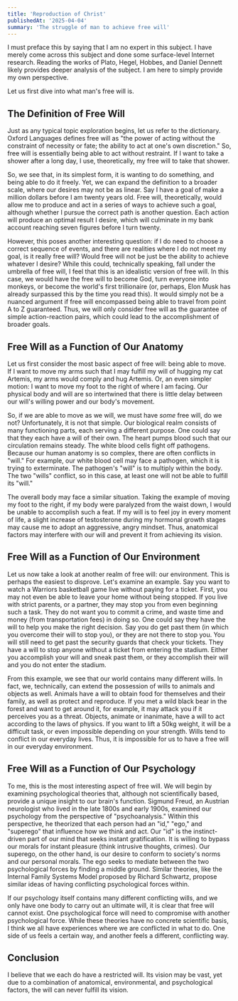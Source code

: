 ```yaml
---
title: 'Reproduction of Christ'
publishedAt: '2025-04-04'
summary: 'The struggle of man to achieve free will'
---
```


I must preface this by saying that I am no expert in this subject. I have merely come across this subject and done some surface-level Internet research. Reading the works of Plato, Hegel, Hobbes, and Daniel Dennett likely provides deeper analysis of the subject. I am here to simply provide my own perspective.

Let us first dive into what man's free will is.

## The Definition of Free Will

Just as any typical topic exploration begins, let us refer to the dictionary. Oxford Languages defines free will as "the power of acting without the constraint of necessity or fate; the ability to act at one's own discretion." So, free will is essentially being able to act without restraint. If I want to take a shower after a long day, I use, theoretically, my free will to take that shower. 

So, we see that, in its simplest form, it is wanting to do something, and being able to do it freely. Yet, we can expand the definition to a broader scale, where our desires may not be as linear. Say I have a goal of make a million dollars before I am twenty years old. Free will, theoretically, would allow me to produce and act in a series of ways to achieve such a goal, although whether I pursue the correct path is another question. Each action will produce an optimal result I desire, which will culminate in my bank account reaching seven figures before I turn twenty.

However, this poses another interesting question: if I do need to choose a correct sequence of events, and there are realities where I do not meet my goal, is it really free will? Would free will not be just be the ability to achieve whatever I desire? While this could, technically speaking, fall under the umbrella of free will, I feel that this is an idealistic version of free will. In this case, we would have the free will to become God, turn everyone into monkeys, or become the world's first trillionaire (or, perhaps, Elon Musk has already surpassed this by the time you read this). It would simply not be a nuanced argument if free will encompassed being able to travel from point A to Z guaranteed. Thus, we will only consider free will as the guarantee of simple action-reaction pairs, which could lead to the accomplishment of broader goals.

## Free Will as a Function of Our Anatomy 

Let us first consider the most basic aspect of free will: being able to move. If I want to move my arms such that I may fulfill my will of hugging my cat Artemis, my arms would comply and hug Artemis. Or, an even simpler motion: I want to move my foot to the right of where I am facing. Our physical body and will are so intertwined that there is little delay between our will's willing power and our body's movement. 

So, if we are able to move as we will, we must have *some* free will, do we not? Unfortunately, it is not that simple. Our biological realm consists of many functioning parts, each serving a different purpose. One could say that they each have a will of their own. The heart pumps blood such that our circulation remains steady. The white blood cells fight off pathogens. Because our human anatomy is so complex, there are often conflicts in "will." For example, our white blood cell may face a pathogen, which it is trying to exterminate. The pathogen's "will" is to multiply within the body. The two "wills" conflict, so in this case, at least one will not be able to fulfill its "will."

The overall body may face a similar situation. Taking the example of moving my foot to the right, if my body were paralyzed from the waist down, I would be unable to accomplish such a feat. If my will is to feel joy in every moment of life, a slight increase of testosterone during my hormonal growth stages may cause me to adopt an aggressive, angry mindset. Thus, anatomical factors may interfere with our will and prevent it from achieving its vision.  

## Free Will as a Function of Our Environment

Let us now take a look at another realm of free will: our environment. This is perhaps the easiest to disprove. Let's examine an example. Say you want to watch a Warriors basketball game live without paying for a ticket. First, you may not even be able to leave your home without being stopped. If you live with strict parents, or a partner, they may stop you from even beginning such a task. They do not want you to commit a crime, and waste time and money (from transportation fees) in doing so. One could say they have the will to help you make the right decision. Say you do get past them (in which you overcome their will to stop you), or they are not there to stop you. You will still need to get past the security guards that check your tickets. They have a will to stop anyone without a ticket from entering the stadium. Either you accomplish your will and sneak past them, or they accomplish their will and you do not enter the stadium.

From this example, we see that our world contains many different wills. In fact, we, technically, can extend the possession of wills to animals and objects as well. Animals have a will to obtain food for themselves and their family, as well as protect and reproduce. If you met a wild black bear in the forest and want to get around it, for example, it may attack you if it perceives you as a threat. Objects, animate or inanimate, have a will to act according to the laws of physics. If you want to lift a 50kg weight, it will be a difficult task, or even impossible depending on your strength. Wills tend to conflict in our everyday lives. Thus, it is impossible for us to have a free will in our everyday environment.

## Free Will as a Function of Our Psychology

To me, this is the most interesting aspect of free will. We will begin by examining psychological theories that, although not scientifically based, provide a unique insight to our brain's function. Sigmund Freud, an Austrian neurologist who lived in the late 1800s and early 1900s, examined our psychology from the perspective of "psychoanalysis." Within this perspective, he theorized that each person had an "id," "ego," and "superego" that influence how we think and act. Our "id" is the instinct-driven part of our mind that seeks instant gratification. It is willing to bypass our morals for instant pleasure (think intrusive thoughts, crimes). Our superego, on the other hand, is our desire to conform to society's norms and our personal morals. The ego seeks to mediate between the two psychological forces by finding a middle ground. Similar theories, like the Internal Family Systems Model proposed by Richard Schwartz, propose similar ideas of having conflicting psychological forces within. 

If our psychology itself contains many different conflicting wills, and we only have one body to carry out an ultimate will, it is clear that free will cannot exist. One psychological force will need to compromise with another psychological force. While these theories have no concrete scientific basis, I think we all have experiences where we are conflicted in what to do. One side of us feels a certain way, and another feels a different, conflicting way.

## Conclusion

I believe that we each do have a restricted will. Its vision may be vast, yet due to a combination of anatomical, environmental, and psychological factors, the will can never fulfill its vision.